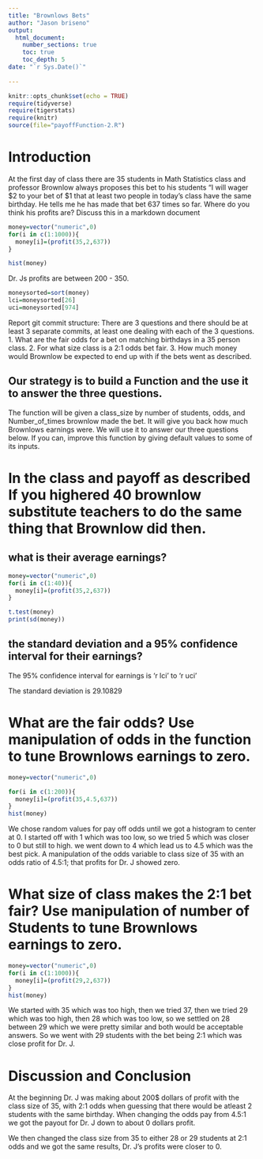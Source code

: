 ```yaml
---
title: "Brownlows Bets"
author: "Jason briseno"
output: 
  html_document:
    number_sections: true
    toc: true
    toc_depth: 5
date: "`r Sys.Date()`"    
    
---
```

```r
knitr::opts_chunk$set(echo = TRUE)
require(tidyverse)
require(tigerstats)
require(knitr)
source(file="payoffFunction-2.R")
```


<!-- We recommend you use git branches -- create a separate branch for each major section i.e. Introduction, Methods, Results, Inferential Results, and Discussion and Conclusions - leave the YAML block untouched until the final merge where you put in your own name !-->

# Introduction

<!--In this section you explain what you are trying to show.  Where did the data come from?  What is the research or other question you are trying to answer?!-->

 At the first day of class there are 35 students in Math Statistics class and professor Brownlow always proposes this bet to his students "I will wager $2 to your bet of $1 that at least two people in today's class have  the same birthday.  He tells me he has made that bet 637 times so far. Where do you think his profits are? Discuss this in a markdown document
 
```r
money=vector("numeric",0)
for(i in c(1:1000)){
  money[i]=(profit(35,2,637))
}
```
 
 
```r
hist(money)
```
 
 
 Dr. Js profits are between 200 - 350.
 
```r
moneysorted=sort(money)
lci=moneysorted[26]
uci=moneysorted[974]
```
 
 
 
Report git commit structure:
There are 3 questions and there should be at least 3 separate commits, at least one dealing with each of the 3 questions.
1. What are the fair odds for a bet on matching birthdays in a 35 person class.
2. For what size class is a 2:1 odds bet fair.
3. How much money would Brownlow be expected to end up with if the bets went as described.

## Our strategy is to build a Function and the use it to answer the three questions. 

The function will be given a class_size by number of students, odds, and Number_of_times brownlow made the bet.  It will give you back how much Brownlows earnings were. We will use it to answer our three questions below. If you can, improve this function by giving default values to some of its inputs. 

# In the class and payoff as described  If you highered 40 brownlow substitute teachers to do the same thing that Brownlow did then.


## what is their average earnings? 

```r
money=vector("numeric",0)
for(i in c(1:40)){
  money[i]=(profit(35,2,637))
}
```

```r
t.test(money)
print(sd(money))
```


## the standard deviation and a 95% confidence interval for their earnings?
  
  The 95% confidence interval for earnings is 'r lci' to 'r uci'
  
  The standard deviation is 29.10829
  
<!--Explain and display your method of coming up with a 95% confidence interval of  professor Brownlows winnings (or losings)-->


# What are the fair odds? Use manipulation of odds in the function to tune Brownlows earnings to zero. 

```r
money=vector("numeric",0)

for(i in c(1:200)){
  money[i]=(profit(35,4.5,637))
}
hist(money)
```

We chose random values for pay off odds until we got a histogram to center at 0. I started off with 1 which was too low, so we tried 5 which was closer to 0 but still to high. we went down to 4 which lead us to 4.5 which was the best pick. A manipulation of the odds variable to class size of 35 with an odds ratio of 4.5:1; that profits for Dr. J showed zero.

<!--Decide on your methods:  In this section explain the approach you will take to attack the issue --- how will you decide on a likely estimate of professor Brownlow's earnings or losses after 637 bets. Also explain how you construct a 95% confidence interval about your estimate of his winnings !-->




# What size of class makes the 2:1 bet fair?  Use manipulation of number of Students to tune Brownlows earnings to zero.

```r
money=vector("numeric",0)
for(i in c(1:1000)){
  money[i]=(profit(29,2,637))
}
hist(money)
```

We started with 35 which was too high, then we tried 37, then we tried 29 which was too high, then 28 which was too low, so we settled on 28 between 29 which we were pretty similar and both would be acceptable answers. So we went with 29 students with the bet being 2:1 which was close profit for Dr. J.

<!--Explain and display the results of your method of coming up with the estimate of professor Brownlows betting profits!-->








# Discussion and Conclusion

<!--Discussion and conclusion here.  If professor Brownlow is consistantly making or losing money how could he change his payout so that his profits center on zero?  Also discuss what size his class should be in order to have his current scheme balance at zero profit.!-->

At the beginning Dr. J was making about 200$ dollars of profit with the class size of 35, with 2:1 odds when guessing that there would be atleast 2 students with the same birthday. When changing the odds pay from 4.5:1 we got the payout for Dr. J down to about 0 dollars profit.

We then changed the class size from 35 to either 28 or 29 students at 2:1 odds and we got the same results, Dr. J's profits were closer to 0.

